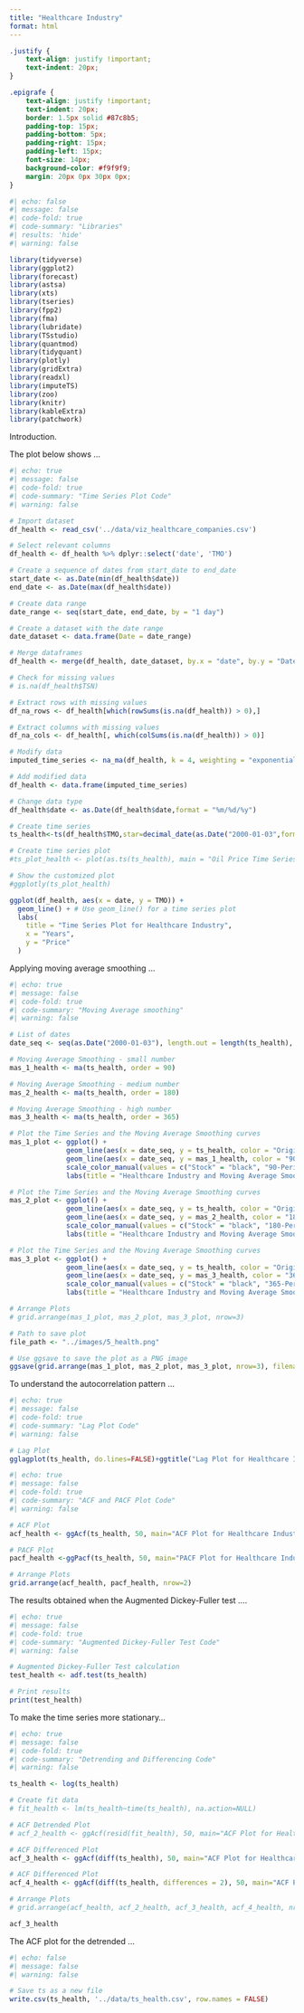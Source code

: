 ```yaml
---
title: "Healthcare Industry"
format: html
---
```

```css
.justify {
    text-align: justify !important;
    text-indent: 20px; 
}

.epigrafe {
    text-align: justify !important;
    text-indent: 20px; 
    border: 1.5px solid #87c8b5; 
    padding-top: 15px;
    padding-bottom: 5px;
    padding-right: 15px;
    padding-left: 15px;
    font-size: 14px;
    background-color: #f9f9f9; 
    margin: 20px 0px 30px 0px;
}
```

``` r
#| echo: false
#| message: false
#| code-fold: true
#| code-summary: "Libraries"
#| results: 'hide'
#| warning: false

library(tidyverse)
library(ggplot2)
library(forecast)
library(astsa)
library(xts)
library(tseries)
library(fpp2)
library(fma)
library(lubridate)
library(TSstudio)
library(quantmod)
library(tidyquant)
library(plotly)
library(gridExtra)
library(readxl)
library(imputeTS)
library(zoo)
library(knitr)
library(kableExtra)
library(patchwork)
```

::: {.epigrafe}

Introduction.
:::

::: {.epigrafe}

The plot below shows ...
:::

``` r
#| echo: true
#| message: false
#| code-fold: true
#| code-summary: "Time Series Plot Code"
#| warning: false

# Import dataset
df_health <- read_csv('../data/viz_healthcare_companies.csv')

# Select relevant columns
df_health <- df_health %>% dplyr::select('date', 'TMO')

# Create a sequence of dates from start_date to end_date
start_date <- as.Date(min(df_health$date))  
end_date <- as.Date(max(df_health$date))    

# Create data range
date_range <- seq(start_date, end_date, by = "1 day")

# Create a dataset with the date range
date_dataset <- data.frame(Date = date_range)

# Merge dataframes
df_health <- merge(df_health, date_dataset, by.x = "date", by.y = "Date", all = TRUE)

# Check for missing values
# is.na(df_health$TSN)

# Extract rows with missing values
df_na_rows <- df_health[which(rowSums(is.na(df_health)) > 0),]

# Extract columns with missing values
df_na_cols <- df_health[, which(colSums(is.na(df_health)) > 0)]

# Modify data
imputed_time_series <- na_ma(df_health, k = 4, weighting = "exponential")

# Add modified data
df_health <- data.frame(imputed_time_series)

# Change data type
df_health$date <- as.Date(df_health$date,format = "%m/%d/%y")

# Create time series
ts_health<-ts(df_health$TMO,star=decimal_date(as.Date("2000-01-03",format = "%Y-%m-%d")),frequency = 365.25)

# Create time series plot
#ts_plot_health <- plot(as.ts(ts_health), main = "Oil Price Time Series", xlab = "Years", ylab = "Price")

# Show the customized plot
#ggplotly(ts_plot_health)

ggplot(df_health, aes(x = date, y = TMO)) +
  geom_line() + # Use geom_line() for a time series plot
  labs(
    title = "Time Series Plot for Healthcare Industry",
    x = "Years",
    y = "Price"
  )
```

::: {.epigrafe}
Applying moving average smoothing ...
:::

``` r
#| echo: true
#| message: false
#| code-fold: true
#| code-summary: "Moving Average smoothing"
#| warning: false

# List of dates
date_seq <- seq(as.Date("2000-01-03"), length.out = length(ts_health), by = "days")

# Moving Average Smoothing - small number
mas_1_health <- ma(ts_health, order = 90)

# Moving Average Smoothing - medium number
mas_2_health <- ma(ts_health, order = 180)

# Moving Average Smoothing - high number
mas_3_health <- ma(ts_health, order = 365)

# Plot the Time Series and the Moving Average Smoothing curves
mas_1_plot <- ggplot() +
              geom_line(aes(x = date_seq, y = ts_health, color = "Original"), size = 1) +
              geom_line(aes(x = date_seq, y = mas_1_health, color = "90-Period"), size = 1) +
              scale_color_manual(values = c("Stock" = "black", "90-Period" = "#2ECC71")) +
              labs(title = "Healthcare Industry and Moving Average Smoothing", x = "Years", y = "Price")

# Plot the Time Series and the Moving Average Smoothing curves
mas_2_plot <- ggplot() +
              geom_line(aes(x = date_seq, y = ts_health, color = "Original"), size = 1) +
              geom_line(aes(x = date_seq, y = mas_2_health, color = "180-Period"), size = 1) +
              scale_color_manual(values = c("Stock" = "black", "180-Period" = "#3498DB")) +
              labs(title = "Healthcare Industry and Moving Average Smoothing", x = "Years", y = "Price", ) 

# Plot the Time Series and the Moving Average Smoothing curves
mas_3_plot <- ggplot() +
              geom_line(aes(x = date_seq, y = ts_health, color = "Original"), size = 1) +
              geom_line(aes(x = date_seq, y = mas_3_health, color = "365-Period"), size = 1) +
              scale_color_manual(values = c("Stock" = "black", "365-Period" = "#E74C3C")) +
              labs(title = "Healthcare Industry and Moving Average Smoothing", x = "Years", y = "Price") 

# Arrange Plots
# grid.arrange(mas_1_plot, mas_2_plot, mas_3_plot, nrow=3)

# Path to save plot
file_path <- "../images/5_health.png"

# Use ggsave to save the plot as a PNG image
ggsave(grid.arrange(mas_1_plot, mas_2_plot, mas_3_plot, nrow=3), filename = file_path, width = 10, height = 8)
```


::: {.epigrafe}

To understand the autocorrelation pattern ...
:::

``` r
#| echo: true
#| message: false
#| code-fold: true
#| code-summary: "Lag Plot Code"
#| warning: false

# Lag Plot
gglagplot(ts_health, do.lines=FALSE)+ggtitle("Lag Plot for Healthcare Industry")
```

::: {.epigrafe}

:::

``` r
#| echo: true
#| message: false
#| code-fold: true
#| code-summary: "ACF and PACF Plot Code"
#| warning: false

# ACF Plot
acf_health <- ggAcf(ts_health, 50, main="ACF Plot for Healthcare Industry")

# PACF Plot
pacf_health <-ggPacf(ts_health, 50, main="PACF Plot for Healthcare Industry")

# Arrange Plots
grid.arrange(acf_health, pacf_health, nrow=2)
```

::: {.epigrafe}

The results obtained when the Augmented Dickey-Fuller test ....
:::

``` r
#| echo: true
#| message: false
#| code-fold: true
#| code-summary: "Augmented Dickey-Fuller Test Code"
#| warning: false

# Augmented Dickey-Fuller Test calculation
test_health <- adf.test(ts_health)

# Print results
print(test_health)
```

::: {.epigrafe}

To make the time series more stationary...
:::


``` r
#| echo: true
#| message: false
#| code-fold: true
#| code-summary: "Detrending and Differencing Code"
#| warning: false

ts_health <- log(ts_health) 

# Create fit data
# fit_health <- lm(ts_health~time(ts_health), na.action=NULL) 

# ACF Detrended Plot
# acf_2_health <- ggAcf(resid(fit_health), 50, main="ACF Plot for Healthcare Industry Detrended")

# ACF Differenced Plot
acf_3_health <- ggAcf(diff(ts_health), 50, main="ACF Plot for Healthcare Industry First Differenced")

# ACF Differenced Plot
acf_4_health <- ggAcf(diff(ts_health, differences = 2), 50, main="ACF Plot for Healthcare Industry Second Differenced")

# Arrange Plots
# grid.arrange(acf_health, acf_2_health, acf_3_health, acf_4_health, nrow=4)

acf_3_health
```

::: {.epigrafe}

The ACF plot for the detrended ...
:::

``` r
#| echo: false
#| message: false
#| warning: false

# Save ts as a new file
write.csv(ts_health, '../data/ts_health.csv', row.names = FALSE)
```